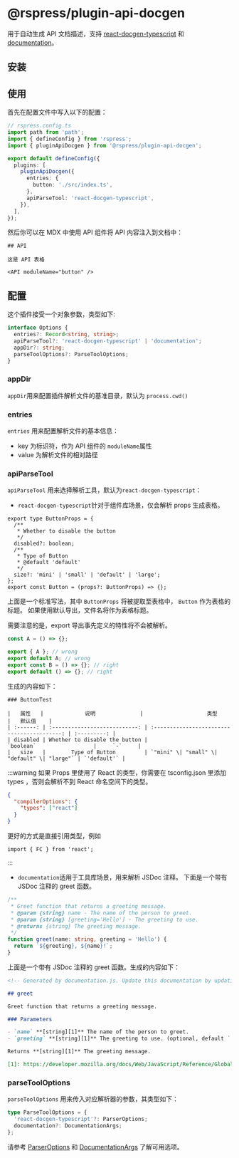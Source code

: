 # @rspress/plugin-api-docgen

用于自动生成 API 文档描述，支持 [react-docgen-typescript](https://github.com/styleguidist/react-docgen-typescript) 和 [documentation](https://github.com/documentationjs/documentation)。

## 安装


<PackageManagerTabs command="add @rspress/plugin-api-docgen -D" />

## 使用

首先在配置文件中写入以下的配置：

```ts
// rspress.config.ts
import path from 'path';
import { defineConfig } from 'rspress';
import { pluginApiDocgen } from '@rspress/plugin-api-docgen';

export default defineConfig({
  plugins: [
    pluginApiDocgen({
      entries: {
        button: './src/index.ts',
      },
      apiParseTool: 'react-docgen-typescript',
    }),
  ],
});
```

然后你可以在 MDX 中使用 API 组件将 API 内容注入到文档中：

```mdx
## API

这是 API 表格

<API moduleName="button" />
```

## 配置

这个插件接受一个对象参数，类型如下:

```ts
interface Options {
  entries?: Record<string, string>;
  apiParseTool?: 'react-docgen-typescript' | 'documentation';
  appDir?: string;
  parseToolOptions?: ParseToolOptions;
}
```

### appDir

`appDir`用来配置插件解析文件的基准目录，默认为 `process.cwd()`

### entries

`entries` 用来配置解析文件的基本信息：

- key 为标识符，作为 API 组件的 `moduleName`属性
- value 为解析文件的相对路径

### apiParseTool

`apiParseTool` 用来选择解析工具，默认为`react-docgen-typescript`：

- `react-docgen-typescript`针对于组件库场景，仅会解析 props 生成表格。

```tsx
export type ButtonProps = {
  /**
   * Whether to disable the button
   */
  disabled?: boolean;
  /**
   * Type of Button
   * @default 'default'
   */
  size?: 'mini' | 'small' | 'default' | 'large';
};
export const Button = (props?: ButtonProps) => {};
```

上面是一个标准写法，其中 `ButtonProps` 将被提取至表格中， `Button` 作为表格的标题。
如果使用默认导出，文件名将作为表格标题。

需要注意的是，export 导出事先定义的特性将不会被解析。

```javascript
const A = () => {};

export { A }; // wrong
export default A; // wrong
export const B = () => {}; // right
export default () => {}; // right
```

生成的内容如下：

```mdx
### ButtonTest

|   属性   |             说明              |                    类型                     |   默认值    |
| :------: | :---------------------------: | :-----------------------------------------: | :---------: |
| disabled | Whether to disable the button |                  `boolean`                  |     `-`     |
|   size   |        Type of Button         | `"mini" \| "small" \| "default" \| "large"` | `'default'` |
```

:::warning
如果 Props 里使用了 React 的类型，你需要在 tsconfig.json 里添加 types ，否则会解析不到 React 命名空间下的类型。

```json
{
  "compilerOptions": {
    "types": ["react"]
  }
}
```

更好的方式是直接引用类型，例如

```tsx
import { FC } from 'react';
```

:::

- `documentation`适用于工具库场景，用来解析 JSDoc 注释。
  下面是一个带有 JSDoc 注释的 greet 函数。

```ts
/**
 * Greet function that returns a greeting message.
 * @param {string} name - The name of the person to greet.
 * @param {string} [greeting='Hello'] - The greeting to use.
 * @returns {string} The greeting message.
 */
function greet(name: string, greeting = 'Hello') {
  return `${greeting}, ${name}!`;
}
```

上面是一个带有 JSDoc 注释的 greet 函数。生成的内容如下：

```md
<!-- Generated by documentation.js. Update this documentation by updating the source code. -->

## greet

Greet function that returns a greeting message.

### Parameters

- `name` **[string][1]** The name of the person to greet.
- `greeting` **[string][1]** The greeting to use. (optional, default `'Hello'`)

Returns **[string][1]** The greeting message.

[1]: https://developer.mozilla.org/docs/Web/JavaScript/Reference/Global_Objects/String
```

### parseToolOptions

`parseToolOptions` 用来传入对应解析器的参数，其类型如下：

```ts
type ParseToolOptions = {
  'react-docgen-typescript'?: ParserOptions;
  documentation?: DocumentationArgs;
};
```

请参考 [ParserOptions](https://github.com/styleguidist/react-docgen-typescript/blob/b7ea0a235efb7c78a1158ca12d864de2bc2ee30e/src/parser.ts#L84-L95) 和 [DocumentationArgs](https://github.com/documentationjs/documentation/blob/master/docs/NODE_API.md#parameters-1) 了解可用选项。

